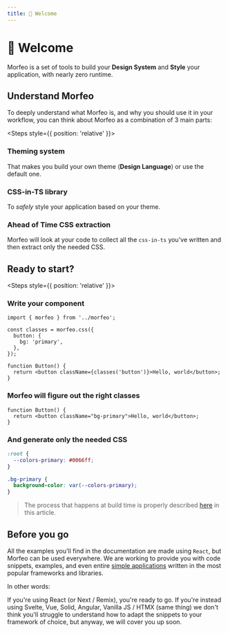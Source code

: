 ```yaml
---
title: 👋 Welcome
---
```



# 👋 Welcome

Morfeo is a set of tools to build your **Design System** and **Style** your application, with nearly zero runtime.

## Understand Morfeo

To deeply understand what Morfeo is, and why you should use it in your workflow, you can think about Morfeo as a combination of 3 main parts:

<Steps style={{ position: 'relative' }}>

### Theming system

That makes you build your own theme (**Design Language**) or use the default one.

### CSS-in-TS library

To _safely_ style your application based on your theme.

### Ahead of Time CSS extraction

Morfeo will look at your code to collect all the `css-in-ts` you've written and then extract only the needed CSS.

</Steps>

## Ready to start?

<Steps style={{ position: 'relative' }}>

### Write your component

```tsx showLineNumbers filename="Button.tsx" {1, 3-7} /classes('button')/ copy
import { morfeo } from '../morfeo';

const classes = morfeo.css({
  button: {
    bg: 'primary',
  },
});

function Button() {
  return <button className={classes('button')}>Hello, world</button>;
}
```

### Morfeo will figure out the right classes

```tsx showLineNumbers filename="Button.tsx" /className="bg-primary"/
function Button() {
  return <button className="bg-primary">Hello, world</button>;
}
```

### And generate only the needed CSS

```css showLineNumbers filename="morfeo.css" {2,6}
:root {
  --colors-primary: #0066ff;
}

.bg-primary {
  background-color: var(--colors-primary);
}
```

> The process that happens at build time is properly described [here](./todo) in this article.

</Steps>

## Before you go

All the examples you'll find in the documentation are made using `React`, but Morfeo can be used everywhere.
We are working to provide you with code snippets, examples, and even entire [simple applications](https://github.com/morfeojs/morfeo/issues/708) written in the most popular frameworks and libraries.

<Callout type="default">

In other words:

If you're using React (or Next / Remix), you're ready to go. If you're instead using Svelte, Vue, Solid, Angular, Vanilla JS / HTMX (same thing) we don't think you'll struggle to understand how to adapt the snippets to your framework of choice, but anyway, we will cover you up soon.

</Callout>
